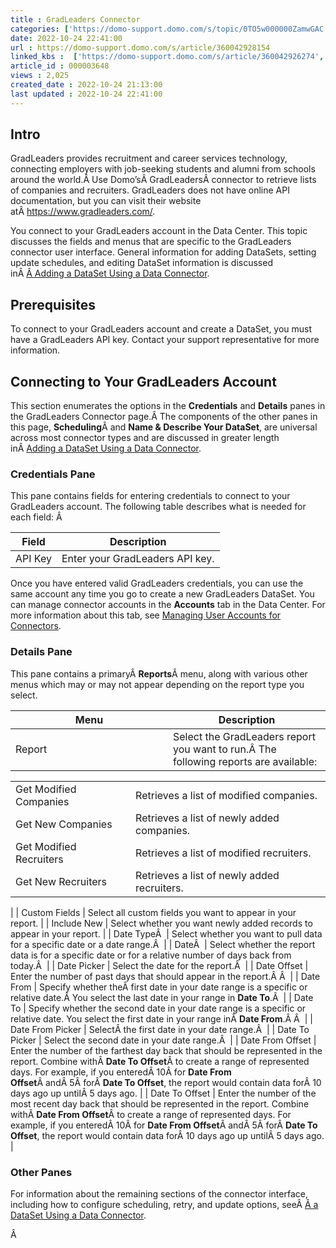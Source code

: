 ```yaml
---
title : GradLeaders Connector
categories: ['https://domo-support.domo.com/s/topic/0TO5w000000ZamwGAC']
date: 2022-10-24 22:41:00
url : https://domo-support.domo.com/s/article/360042928154
linked_kbs :  ['https://domo-support.domo.com/s/article/360042926274', 'https://domo-support.domo.com/s/knowledge-base', 'https://domo-support.domo.com/s/article/360042925494', 'https://domo-support.domo.com/s/article/360043429953', 'https://domo-support.domo.com/s/article/360042926054', 'https://domo-support.domo.com/s/article/360043429933', 'https://domo-support.domo.com/s/article/360043429693', 'https://domo-support.domo.com/s/topic/0TO5w000000ZamwGAC', 'https://domo-support.domo.com/s/article/360042928154', 'https://domo-support.domo.com/s/article/360043429913']
article_id : 000003648
views : 2,025
created_date : 2022-10-24 21:13:00
last updated : 2022-10-24 22:41:00
---
```




Intro
-----


GradLeaders provides recruitment and career services technology, connecting employers with job-seeking students and alumni from schools around the world.Â Use Domo'sÂ GradLeadersÂ connector to retrieve lists of companies and recruiters. GradLeaders does not have online API documentation, but you can visit their website atÂ [https://www.gradleaders.com/](https://www.gradleaders.com/ "https://www.gradleaders.com/").  


You connect to your GradLeaders account in the Data Center. This topic discusses the fields and menus that are specific to the GradLeaders connector user interface. General information for adding DataSets, setting update schedules, and editing DataSet information is discussed inÂ [Â Adding a DataSet Using a Data Connector](..\adding_a_dataset_using_a_connector\index.html "Adding a DataSet Using a Data Connector").


Prerequisites
-------------


To connect to your GradLeaders account and create a DataSet, you must have a GradLeaders API key. Contact your support representative for more information.


Connecting to Your GradLeaders Account
--------------------------------------


This section enumerates the options in the **Credentials** and **Details** panes in the GradLeaders Connector page.Â The components of the other panes in this page, **Scheduling**Â and **Name & Describe Your DataSet**, are universal across most connector types and are discussed in greater length inÂ [Adding a DataSet Using a Data Connector](..\adding_a_dataset_using_a_connector\index.html "Adding a DataSet Using a Data Connector").


### Credentials Pane


This pane contains fields for entering credentials to connect to your GradLeaders account. The following table describes what is needed for each field: Â 




| Field | Description |
| --- | --- |
| API Key | Enter your GradLeaders API key. |


Once you have entered valid GradLeaders credentials, you can use the same account any time you go to create a new GradLeaders DataSet. You can manage connector accounts in the **Accounts** tab in the Data Center. For more information about this tab, see [Managing User Accounts for Connectors](..\managing_user_accounts_for_connectors\index.html "Managing User Accounts for Connectors").


### Details Pane


This pane contains a primaryÂ **Reports**Â menu, along with various other menus which may or may not appear depending on the report type you select.




| Menu | Description |
| --- | --- |
| Report | Select the GradLeaders report you want to run.Â The following reports are available:

|  |  |
| --- | --- |
| Get Modified Companies | Retrieves a list of modified companies. |
| Get New Companies | Retrieves a list of newly added companies. |
| Get Modified Recruiters | Retrieves a list of modified recruiters. |
| Get New Recruiters | Retrieves a list of newly added recruiters. |

 |
| Custom Fields | Select all custom fields you want to appear in your report. |
| Include New | Select whether you want newly added records to appear in your report. |
| Date TypeÂ  | Select whether you want to pull data for a specific date or a date range.Â  |
| DateÂ  | Select whether the report data is for a specific date or for a relative number of days back from today.Â  |
| Date Picker | Select the date for the report.Â  |
| Date Offset | Enter the number of past days that should appear in the report.Â Â  |
| Date From | Specify whether theÂ first date in your date range is a specific or relative date.Â You select the last date in your range in **Date To**.Â  |
| Date To | Specify whether the second date in your date range is a specific or relative date. You select the first date in your range inÂ **Date From**.Â Â  |
| Date From Picker | SelectÂ the first date in your date range.Â  |
| Date To Picker | Select the second date in your date range.Â  |
| Date From Offset | Enter the number of the farthest day back that should be represented in the report. Combine withÂ **Date To Offset**Â to create a range of represented days.
For example, if you enteredÂ 10Â for **Date From Offset**Â andÂ 5Â forÂ **Date To Offset**, the report would contain data forÂ 10 days ago up untilÂ 5 days ago. |
| Date To Offset | Enter the number of the most recent day back that should be represented in the report. Combine withÂ **Date From Offset**Â to create a range of represented days.
For example, if you enteredÂ 10Â for **Date From Offset**Â andÂ 5Â forÂ **Date To Offset**, the report would contain data forÂ 10 days ago up untilÂ 5 days ago. |


### Other Panes


For information about the remaining sections of the connector interface, including how to configure scheduling, retry, and update options, seeÂ [Â a DataSet Using a Data Connector](..\adding_a_dataset_using_a_connector\index.html "Adding a DataSet Using a Data Connector").


Â